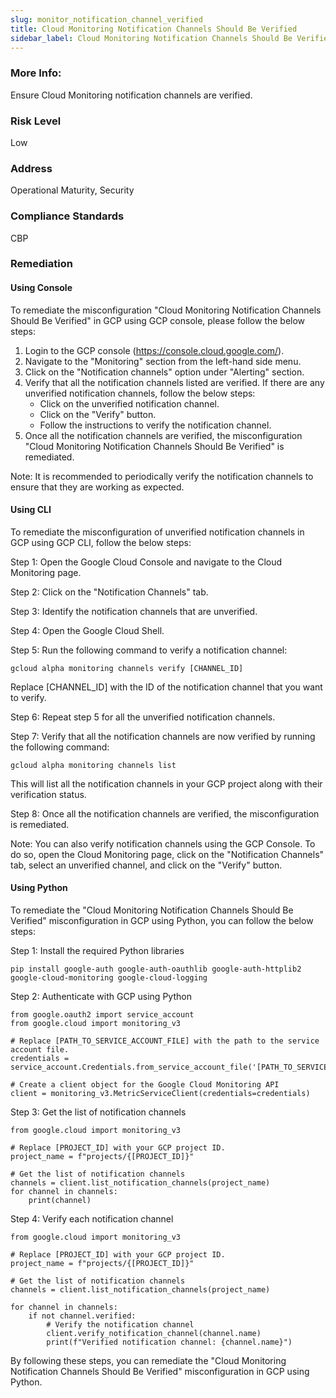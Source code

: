 ```yaml
---
slug: monitor_notification_channel_verified
title: Cloud Monitoring Notification Channels Should Be Verified
sidebar_label: Cloud Monitoring Notification Channels Should Be Verified
---
```


### More Info:

Ensure Cloud Monitoring notification channels are verified.

### Risk Level

Low

### Address

Operational Maturity, Security

### Compliance Standards

CBP
### Remediation

#### Using Console

To remediate the misconfiguration "Cloud Monitoring Notification Channels Should Be Verified" in GCP using GCP console, please follow the below steps:

1. Login to the GCP console (https://console.cloud.google.com/).
2. Navigate to the "Monitoring" section from the left-hand side menu.
3. Click on the "Notification channels" option under "Alerting" section.
4. Verify that all the notification channels listed are verified. If there are any unverified notification channels, follow the below steps:
   - Click on the unverified notification channel.
   - Click on the "Verify" button.
   - Follow the instructions to verify the notification channel.
5. Once all the notification channels are verified, the misconfiguration "Cloud Monitoring Notification Channels Should Be Verified" is remediated.

Note: It is recommended to periodically verify the notification channels to ensure that they are working as expected.

#### Using CLI

To remediate the misconfiguration of unverified notification channels in GCP using GCP CLI, follow the below steps:

Step 1: Open the Google Cloud Console and navigate to the Cloud Monitoring page.

Step 2: Click on the "Notification Channels" tab.

Step 3: Identify the notification channels that are unverified.

Step 4: Open the Google Cloud Shell.

Step 5: Run the following command to verify a notification channel:

```
gcloud alpha monitoring channels verify [CHANNEL_ID]
```

Replace [CHANNEL_ID] with the ID of the notification channel that you want to verify.

Step 6: Repeat step 5 for all the unverified notification channels.

Step 7: Verify that all the notification channels are now verified by running the following command:

```
gcloud alpha monitoring channels list
```

This will list all the notification channels in your GCP project along with their verification status.

Step 8: Once all the notification channels are verified, the misconfiguration is remediated.

Note: You can also verify notification channels using the GCP Console. To do so, open the Cloud Monitoring page, click on the "Notification Channels" tab, select an unverified channel, and click on the "Verify" button.

#### Using Python

To remediate the "Cloud Monitoring Notification Channels Should Be Verified" misconfiguration in GCP using Python, you can follow the below steps:

Step 1: Install the required Python libraries

```
pip install google-auth google-auth-oauthlib google-auth-httplib2 google-cloud-monitoring google-cloud-logging
```

Step 2: Authenticate with GCP using Python

```
from google.oauth2 import service_account
from google.cloud import monitoring_v3

# Replace [PATH_TO_SERVICE_ACCOUNT_FILE] with the path to the service account file.
credentials = service_account.Credentials.from_service_account_file('[PATH_TO_SERVICE_ACCOUNT_FILE]')

# Create a client object for the Google Cloud Monitoring API
client = monitoring_v3.MetricServiceClient(credentials=credentials)
```

Step 3: Get the list of notification channels

```
from google.cloud import monitoring_v3

# Replace [PROJECT_ID] with your GCP project ID.
project_name = f"projects/{[PROJECT_ID]}"

# Get the list of notification channels
channels = client.list_notification_channels(project_name)
for channel in channels:
    print(channel)
```

Step 4: Verify each notification channel

```
from google.cloud import monitoring_v3

# Replace [PROJECT_ID] with your GCP project ID.
project_name = f"projects/{[PROJECT_ID]}"

# Get the list of notification channels
channels = client.list_notification_channels(project_name)

for channel in channels:
    if not channel.verified:
        # Verify the notification channel
        client.verify_notification_channel(channel.name)
        print(f"Verified notification channel: {channel.name}")
```

By following these steps, you can remediate the "Cloud Monitoring Notification Channels Should Be Verified" misconfiguration in GCP using Python.



